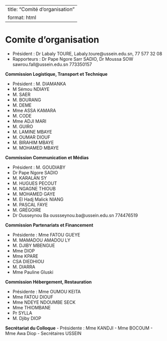 
---
title: "Comité d'organisation"
format: html
---

# Comite d'organisation

- Président : Dr Labaly TOURE, Labaly.toure@ussein.edu.sn, 77 577 32 08
- Rapporteurs : Dr Pape Ngore Sarr SADIO, 
                            Dr Moussa SOW
 sawrou.fall@ussein.edu.sn 773350157

**Commission Logistique, Transport et Technique**

- Président : M. DIAMANKA
- M Sémou NDIAYE
- M. SAER
- M. BOURANG
- M. DEME
- Mme ASSA KAMARA
- M. CODE
- Mme ADJI MARI
- M. GUIRO
- M. LAMINE MBAYE
- M. OUMAR DIOUF
- M. BIRAHIM MBAYE
- M. MOHAMED MBAYE

**Commission Communication et Médias**


- Président : M. GOUDIABY
- Dr Pape Ngore SADIO
- M. KARALAN SY
- M. HUGUES PECOUT
- M. NGAGNE THIOUB
- M. MOHAMED GAYE
- M. El Hadj Malick NIANG
- M. PASCAL FAYE
- M. GRÉGOIRE
- Dr Ousseynou Ba oussseynou.ba@ussein.edu.sn 774476519

**Commission Partenariats et Financement**

- Présidente : Mme FATOU GUEYE
- M. MAMADOU AMADOU LY
- M. DJIBY MBENGUE
- Mme DIOP
- Mme KPARE
- CSA DIEDHIOU
- M. DIARRA
- Mme Pauline Gluski

**Commission Hébergement, Restauration**

- Présidente : Mme OUMOU KEITA
- Mme FATOU DIOUF
- Mme NDEYE NDOUMBE SECK
- Mme THIOMBANE
- Pr SYLLA
- M. Djiby DIOP

**Secrétariat du Colloque**
- Présidente : Mme KANDJI
- Mme BOCOUM
- Mme Awa Diop
- Secrétaires USSEIN
